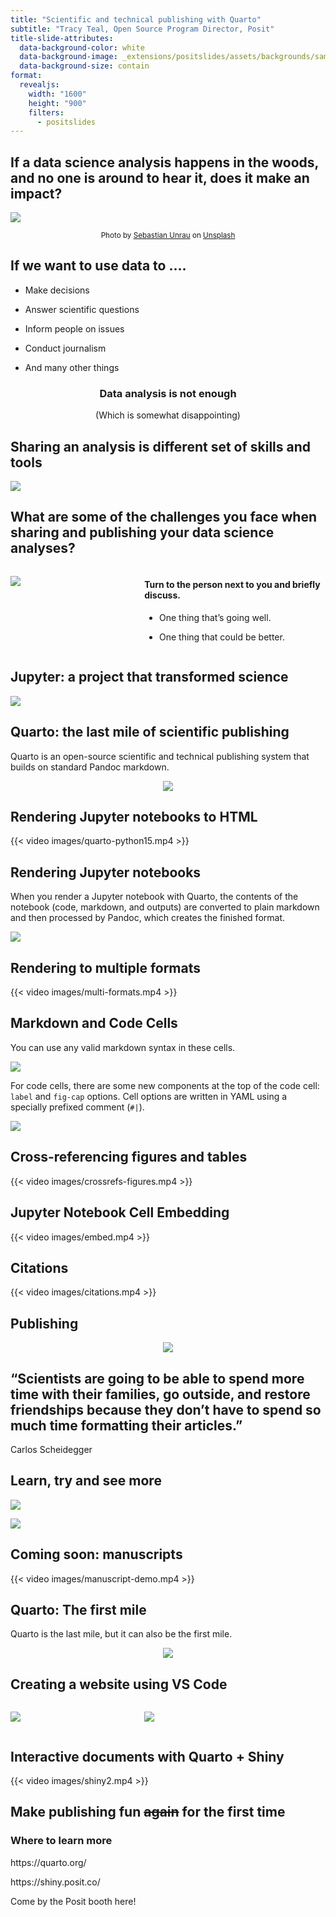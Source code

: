 ```yaml
---
title: "Scientific and technical publishing with Quarto"
subtitle: "Tracy Teal, Open Source Program Director, Posit"
title-slide-attributes: 
  data-background-color: white
  data-background-image: _extensions/positslides/assets/backgrounds/sample-title-slide-option-1.png
  data-background-size: contain
format:
  revealjs: 
    width: "1600"
    height: "900"
    filters:
      - positslides
---
```


## If a data science analysis happens in the woods, and no one is around to hear it, does it make an impact?

![](images/trees-unsplash.jpg){fig-align="center"}

<center>~Photo by [Sebastian Unrau](https://unsplash.com/@sebastian_unrau?utm_source=unsplash&utm_medium=referral&utm_content=creditCopyText) on [Unsplash](https://unsplash.com/wallpapers/nature/forest?utm_source=unsplash&utm_medium=referral&utm_content=creditCopyText)~</center>

## If we want to use data to ....

-   Make decisions

-   Answer scientific questions

-   Inform people on issues

-   Conduct journalism

-   And many other things

<center>

### **Data analysis is not enough**

(Which is somewhat disappointing)

</center>

## Sharing an analysis is different set of skills and tools

![](images/replicate-filter-01.png)

## What are some of the challenges you face when sharing and publishing your data science analyses?

::: columns
::: {.column width="40%"}
![](images/people.jpg)
:::

::: {.column width="60%"}
#### Turn to the person next to you and briefly discuss.

-   One thing that's going well.

-   One thing that could be better.
:::
:::

## Jupyter: a project that transformed science

![](images/jupyterlab-img.png)

## Quarto: the last mile of scientific publishing

Quarto is an open-source scientific and technical publishing system that builds on standard Pandoc markdown.

<center>![](images/jupyter-quarto-preview.png)</center>

## Rendering Jupyter notebooks to HTML

{{< video images/quarto-python15.mp4 >}}

## Rendering Jupyter notebooks

When you render a Jupyter notebook with Quarto, the contents of the notebook (code, markdown, and outputs) are converted to plain markdown and then processed by Pandoc, which creates the finished format.

![](images/ipynb-how-it-works-01.png){fig-align="center"}

## Rendering to multiple formats

{{< video images/multi-formats.mp4 >}}

## Markdown and Code Cells

You can use any valid markdown syntax in these cells.

![](images/jupyter-markdown-01.png)

For code cells, there are some new components at the top of the code cell: `label` and `fig-cap` options. Cell options are written in YAML using a specially prefixed comment (`#|`).

![](images/jupyter-cell-01.png)

## Cross-referencing figures and tables

{{< video images/crossrefs-figures.mp4 >}}

## Jupyter Notebook Cell Embedding

{{< video images/embed.mp4 >}}

## Citations

{{< video images/citations.mp4 >}}

## Publishing

<center>![](images/quarto-publishing.png)</center>

## "Scientists are going to be able to spend more time with their families, go outside, and restore friendships because they don't have to spend so much time formatting their articles."

Carlos Scheidegger

## Learn, try and see more

![](images/jupyter-start.png)

![](images/jupyter-guide.png)

## Coming soon: manuscripts

{{< video images/manuscript-demo.mp4 >}}

## Quarto: The first mile

Quarto is the last mile, but it can also be the first mile.

<center>![](images/formats2.png)</center>

## Creating a website using VS Code

::: columns
::: {.column width="40%"}
![](images/vscode1-01.png)
:::

::: {.column width="60%"}
![](images/vscode2-01.png)
:::
:::

## Interactive documents with Quarto + Shiny

{{< video images/shiny2.mp4 >}}

## Make publishing fun ~~again~~ for the first time

### Where to learn more

https://quarto.org/

https://shiny.posit.co/


Come by the Posit booth here!


